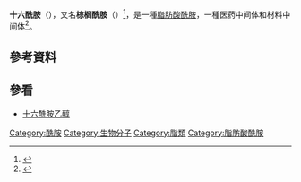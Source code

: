 {{chembox
|ImageFile=Hexadecanamide.png
| IUPACName = hexadecanamide
| OtherNames = palmitamide
| Section1 = {{chembox Identifiers
|  Abbreviations = Palmitamide
|  CASNo = 629-54-9
|  CASNo_Ref = {{cascite|correct|??}}
|  PubChem = 
|  PubChem_Ref = {{pubchemcite|correct|pubchem}}
|  ChemSpiderID = 62629
|  ChemSpiderID_Ref = {{chemspidercite|changed|chemspider}}
|  UNII = 
|  UNII_Ref = {{fdacite|correct|FDA}}
|  EINECS = 211-095-5
|  KEGG = 
|  KEGG_Ref = {{keggcite|changed|kegg}}
|  MeSHName = hexadecanamide
|  ChEMBL = 417675
|  ChEMBL_Ref = {{ebicite|changed|EBI}}
|  SMILES =  CCCCCCCCCCCCCCCC(=O)N
|  StdInChI = InChI=1S/C16H33NO/c1-2-3-4-5-6-7-8-9-10-11-12-13-14-15-16(17)18/h2-15H2,1H3,(H2,17,18)
|  StdInChI_Ref = {{stdinchicite|changed|chemspider}}
|  StdInChIKey = HSEMFIZWXHQJAE-UHFFFAOYSA-N
|  StdInChIKey_Ref = {{stdinchicite|changed|chemspider}}
}}
| Section2 = {{chembox Properties
|  C = 16
|  H = 33
|  N = 1
|  O = 1
|  Appearance = 
|  Density = 
|  MeltingPtC = 106
|  MeltingPtCH = 
|  BoilingPtC = 236
|  LogP = 
}}
| Section4 = {{chembox Related
|  OtherCpds = {{unbulleted list|[[十六酰胺乙醇|十六酰胺乙醇]]}}
}}
}}
'''十六酰胺'''（{{lang|en|'''Hexadecanamide'''}}），又名'''棕榈酰胺'''（{{lang|en|'''Palmitamide'''}}）<ref name=basechem>{{cite web |url=http://www.basechem.org/chemical/6854 |title=十六酰胺 |language=zh-hans |accessdate=2014-04-14 |archive-date=2014-04-15 |archive-url=https://web.archive.org/web/20140415133315/http://www.basechem.org/chemical/6854 |dead-url=no }}</ref>，是一種[[脂肪酸酰胺|脂肪酸酰胺]]，一種医药中间体和材料中间体<ref name=chemicalbook>{{cite web |url=http://www.chemicalbook.com/ProductChemicalPropertiesCB7262544.htm |title=十六碳酰胺 |language=zh-hans |accessdate=2014-04-14 |archive-date=2014-04-15 |archive-url=https://web.archive.org/web/20140415095301/http://www.chemicalbook.com/ProductChemicalPropertiesCB7262544.htm |dead-url=no }}</ref>。

==參考資料==
{{reflist}}

==參看==
*[[十六酰胺乙醇|十六酰胺乙醇]]

[[Category:酰胺|Category:酰胺]]
[[Category:生物分子|Category:生物分子]]
[[Category:脂類|Category:脂類]]
[[Category:脂肪酸酰胺|Category:脂肪酸酰胺]]